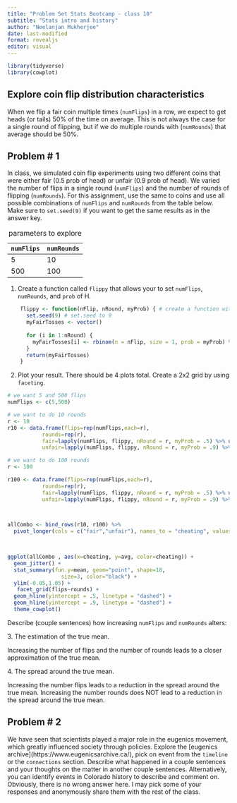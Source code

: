 ```yaml
---
title: "Problem Set Stats Bootcamp - class 10"
subtitle: "Stats intro and history"
author: "Neelanjan Mukherjee"
date: last-modified
format: revealjs
editor: visual
---
```


```r
library(tidyverse)
library(cowplot)
```

## Explore coin flip distribution characteristics

When we flip a fair coin multiple times (`numFlips`) in a row, we expect to get heads (or tails) 50% of the time on average. This is not always the case for a single round of flipping, but if we do multiple rounds with (`numRounds`) that average should be 50%.

## Problem \# 1

In class, we simulated coin flip experiments using two different coins that were either fair (0.5 prob of head) or unfair (0.9 prob of head). We varied the number of flips in a single round (`numFlips`) and the number of rounds of flipping (`numRounds`). For this assignment, use the same to coins and use all possible combinations of `numFlips` and `numRounds` from the table below. Make sure to `set.seed(9)` if you want to get the same results as in the answer key.

| `numFlips` | `numRounds` |
|------------|-------------|
| 5          | 10          |
| 500        | 100         |

: parameters to explore

1.  Create a function called `flippy` that allows your to set `numFlips`, `numRounds`, and `prob` of H.

```r

    flippy <- function(nFlip, nRound, myProb) { # create a function with the name flippy
      set.seed(9) # set.seed to 9
      myFairTosses <- vector()
      
      for (i in 1:nRound) {
        myFairTosses[i] <- rbinom(n = nFlip, size = 1, prob = myProb) %>% mean()
      }
      return(myFairTosses)
    }

```

2.  Plot your result. There should be 4 plots total. Create a 2x2 grid by using `faceting`.

```r

# we want 5 and 500 flips
numFlips <- c(5,500)

# we want to do 10 rounds
r <- 10
r10 <- data.frame(flips=rep(numFlips,each=r),
           rounds=rep(r),
           fair=lapply(numFlips, flippy, nRound = r, myProb = .5) %>% unlist(),
           unfair=lapply(numFlips, flippy, nRound = r, myProb = .9) %>% unlist())

# we want to do 100 rounds
r <- 100

r100 <- data.frame(flips=rep(numFlips,each=r),
           rounds=rep(r),
           fair=lapply(numFlips, flippy, nRound = r, myProb = .5) %>% unlist(),
           unfair=lapply(numFlips, flippy, nRound = r, myProb = .9) %>% unlist())
 


allCombo <- bind_rows(r10, r100) %>% 
  pivot_longer(cols = c("fair","unfair"), names_to = "cheating", values_to = "avg")


 
ggplot(allCombo , aes(x=cheating, y=avg, color=cheating)) +
  geom_jitter() +
  stat_summary(fun.y=mean, geom="point", shape=18,
                 size=3, color="black") +
  ylim(-0.05,1.05) +
   facet_grid(flips~rounds) +
  geom_hline(yintercept = .5, linetype = "dashed") +
  geom_hline(yintercept = .9, linetype = "dashed") +
  theme_cowplot()

```

Describe (couple sentences) how increasing `numFlips` and `numRounds` alters:

3\. The estimation of the true mean.

Increasing the number of flips and the number of rounds leads to a closer approximation of the true mean.

4\. The spread around the true mean.

Increasing the number flips leads to a reduction in the spread around the true mean. Increasing the number rounds does NOT lead to a reduction in the spread around the true mean.

## 

## Problem \# 2

We have seen that scientists played a major role in the eugenics movement, which greatly influenced society through policies. Explore the \[eugenics archive\](https://www.eugenicsarchive.ca/), pick on event from the `timeline` or the `connections` section. Describe what happened in a couple sentences and your thoughts on the matter in another couple sentences. Alternatively, you can identify events in Colorado history to describe and comment on. Obviously, there is no wrong answer here. I may pick some of your responses and anonymously share them with the rest of the class.
